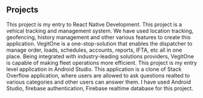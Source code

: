 ## Projects

<ProjectCard title="TazWiz" link="https://www.tazwiz.com/" bg="linear-gradient(to right, #000046 0%, #1CB5E0 100%)">
This project is my entry to React Native Development. 
</ProjectCard>

<ProjectCard title="GTrack (by Vegitone)" link="https://www.vegitone.com/" bg="linear-gradient(to right, #8A2387 0%, #E94057 50%, #F27121 100%)">
This project is a vehical tracking and management system. We have used location tracking, geofencing, history management and other various features to create this application. 
</ProjectCard>

<ProjectCard title="Vegitone Co Pilot" link="https://www.vegitone.com/" bg="linear-gradient(to right, #b92b27 0%, #1565C0 100%)">
VegitOne is a one-stop-solution that enables the dispatcher to manage order, loads, schedules, accounts, reports, IFTA, etc all in one place. Being integrated with industry-leading solutions providers, VegitOne is capable of making fleet operations more efficient.
</ProjectCard>


<ProjectCard title="Prashnottar" link="https://play.google.com/store/apps/details?id=fun.mukund.prashnottar" bg="linear-gradient(to right, #000000 0%, #434343 100%)">
This project is my entry level application in Android Studio. This application is a clone of Stack Overflow application, where users are allowed to ask questions realted to various categories and other users can answer them. I have used Android Studio, firebase authentication, Firebase realtime database for this project.
</ProjectCard>
